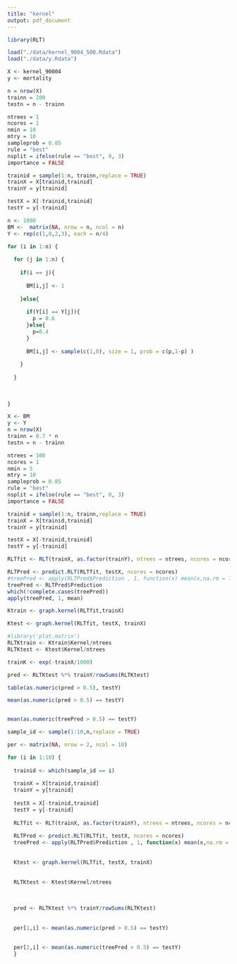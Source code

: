 ```yaml
---
title: "kernel"
output: pdf_document
---
```


```r

library(RLT)

load("./data/kernel_9004_500.Rdata")
load("./data/y.Rdata")

X <- kernel_90004
y <- mortality

n = nrow(X)
trainn = 200
testn = n - trainn

ntrees = 1
ncores = 1
nmin = 10
mtry = 10
sampleprob = 0.85
rule = "best"
nsplit = ifelse(rule == "best", 0, 3)
importance = FALSE

trainid = sample(1:n, trainn,replace = TRUE)
trainX = X[trainid,trainid]
trainY = y[trainid]

testX = X[-trainid,trainid]
testY = y[-trainid]

```


```r
n <- 1000
BM <-  matrix(NA, nrow = n, ncol = n)
Y <- rep(c(1,0,2,3), each = n/4)

for (i in 1:n) {
  
  for (j in 1:n) {
    
    if(i == j){
      
      BM[i,j] <- 1
      
    }else{
      
      if(Y[i] == Y[j]){
        p = 0.6
      }else{
        p=0.4
      }
      
      BM[i,j] <- sample(c(1,0), size = 1, prob = c(p,1-p) )
      
    }
    
  }
  
  
  
}

```

```r
X <- BM
y <- Y
n = nrow(X)
trainn = 0.7 * n
testn = n - trainn

ntrees = 100
ncores = 1
nmin = 5
mtry = 10
sampleprob = 0.85
rule = "best"
nsplit = ifelse(rule == "best", 0, 3)
importance = FALSE

trainid = sample(1:n, trainn,replace = TRUE)
trainX = X[trainid,trainid]
trainY = y[trainid]

testX = X[-trainid,trainid]
testY = y[-trainid]


```


```r
RLTfit <- RLT(trainX, as.factor(trainY), ntrees = ntrees, ncores = ncores, nmin = nmin/2, mtry = mtry, split.gen = rule, nsplit = nsplit, resample.prob = sampleprob, importance = importance)

RLTPred <- predict.RLT(RLTfit, testX, ncores = ncores)
#treePred <- apply(RLTPred$Prediction , 1, function(x) mean(x,na.rm = TRUE))
treePred <- RLTPred$Prediction 
which(!complete.cases(treePred))
apply(treePred, 1, mean)

Ktrain <- graph.kernel(RLTfit,trainX)

Ktest <- graph.kernel(RLTfit, testX, trainX)
```


```r
#library('plot.matrix')
RLTKtrain <- Ktrain$Kernel/ntrees
RLTKtest <- Ktest$Kernel/ntrees 

trainK <- exp(-trainX/1000)

pred <- RLTKtest %*% trainY/rowSums(RLTKtest)

table(as.numeric(pred > 0.5), testY)

mean(as.numeric(pred > 0.5) == testY)


mean(as.numeric(treePred > 0.5) == testY)
```


```r
sample_id <- sample(1:10,n,replace = TRUE)

per <- matrix(NA, nrow = 2, ncol = 10)

for (i in 1:10) {
  
  trainid <- which(sample_id == i)
  
  trainX = X[trainid,trainid]
  trainY = y[trainid]
  
  testX = X[-trainid,trainid]
  testY = y[-trainid]
  
  RLTfit <- RLT(trainX, as.factor(trainY), ntrees = ntrees, ncores = ncores, nmin = nmin/2, mtry = mtry, split.gen = rule, nsplit = nsplit, resample.prob = sampleprob, importance = importance)
  
  RLTPred <- predict.RLT(RLTfit, testX, ncores = ncores)
  treePred <- apply(RLTPred$Prediction , 1, function(x) mean(x,na.rm = TRUE))
  
  
  Ktest <- graph.kernel(RLTfit, testX, trainX)
  
  
  RLTKtest <- Ktest$Kernel/ntrees 
  
  
  
  pred <- RLTKtest %*% trainY/rowSums(RLTKtest)
  
  
  per[1,i] <- mean(as.numeric(pred > 0.5) == testY)
  
  
  per[2,i] <- mean(as.numeric(treePred > 0.5) == testY)
  }

```




